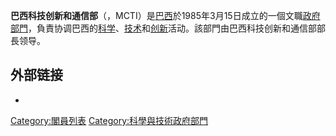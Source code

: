{{Expand language|1=pt|time=2021-03-27T12:08:25+00:00}}
{{Infobox government agency
| type            = 部
| seal            = 
| seal_caption    = 
| logo            = 
| logo_caption    = 
| formed          = 1985年3月15日
| preceding1      = 
| dissolved       = 
| jurisdiction    = 
| headquarters    = 巴西[[聯邦區_(巴西)|聯邦區]][[巴西利亚|巴西利亚]]
| employees       = 

| minister1_pfo   = 
| minister2_name  = 
| minister2_pfo   = <!-- up to |minister7_name= -->
| deputyminister1_name = 
| deputyminister1_pfo  = 
| deputyminister2_name = 
| deputyminister2_pfo  = <!-- up to |deputyminister7_name= -->
| chief1_name     = 
| chief1_position = 
| chief2_name     = 
| chief2_position = 
| chief3_name     = 
| chief3_position = 
| chief4_name     = 
| chief4_position = 
| chief5_name = 
| chief5_position = 
| chief6_name = 
| chief6_position = 
| chief7_name = 
| chief7_position = 
| chief8_name = 
| chief8_position = 
| chief9_name = 
| chief9_position = 
| parent_department = 
| parent_agency   = 
| child1_agency   = 
| child2_agency   = <!-- up to |child25_agency= -->
| keydocument1    = <!-- up to |keydocument6= -->
| website         = [http://www.mctic.gov.br/ www.mctic.gov.br]
| agency_name     = 巴西科技创新和通信部
| nativename      = 
| seal_width      = 
| logo_width      = 
| picture         = 
| picture_width   = 
| picture_caption = 
| superseding     = 
}}
'''巴西科技创新和通信部'''（{{Lang-pt|Ministério da Ciência, Tecnologia e Inovações}}，MCTI）是[[巴西|巴西]]於1985年3月15日成立的一個文職[[政府部門|政府部門]]，負責协调巴西的[[科学|科学]]、[[技术|技术]]和[[创新|创新]]活动。該部門由巴西科技创新和通信部部長领导。

== 外部链接 ==

* {{Official website|http://www.mctic.gov.br}} 

[[Category:閣員列表|Category:閣員列表]]
[[Category:科學與技術政府部門|Category:科學與技術政府部門]]